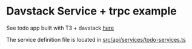 # Davstack Service + trpc example

See todo app built with T3 + davstack [here](https://github.com/DawidWraga/davstack/tree/main/examples/t3-with-davstack)

The service definition file is located in [src/api/services/todo-services.ts](https://github.com/DawidWraga/davstack/blob/main/examples/t3-with-davstack/src/api/services/todo-services.ts)
